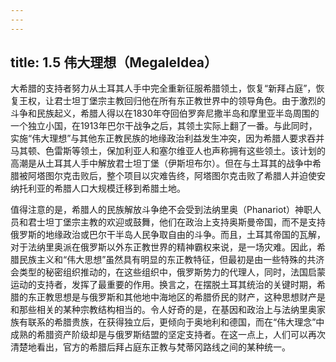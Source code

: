 ```yaml
---
---
---
```

title: 1.5 伟大理想（MegaleIdea）
---



大希腊的支持者努力从土耳其人手中完全重新征服希腊领土，恢复“新拜占庭”，恢复王权，让君士坦丁堡宗主教回归他在所有东正教世界中的领导角色。由于激烈的斗争和民族起义，希腊人得以在1830年夺回伯罗奔尼撒半岛和摩里亚半岛周围的一个独立小国，在1913年巴尔干战争之后，其领土实际上翻了一番。与此同时，实施“伟大理想”与其他东正教民族的地缘政治利益发生冲突，因为希腊人要求吞并马其顿、色雷斯等领土，保加利亚人和塞尔维亚人也声称拥有这些领土。该计划的高潮是从土耳其人手中解放君士坦丁堡（伊斯坦布尔）。但在与土耳其的战争中希腊被阿塔图尔克击败后，整个项目以灾难告终，阿塔图尔克击败了希腊人并迫使安纳托利亚的希腊人口大规模迁移到希腊土地。

值得注意的是，希腊人的民族解放斗争绝不会受到法纳里奥（Phanariot）神职人员和君士坦丁堡宗主教的欢迎或鼓舞，他们在政治上支持奥斯曼帝国，而不是支持俄罗斯的地缘政治或巴尔干半岛人民争取自由的斗争。而且，土耳其帝国的瓦解，对于法纳里奥派在俄罗斯以外东正教世界的精神霸权来说，是一场灾难。因此，希腊民族主义和“伟大思想”虽然具有明显的东正教特征，但最初是由一些特殊的共济会类型的秘密组织推动的，在这些组织中，俄罗斯势力的代理人，同时，法国启蒙运动的支持者，发挥了最重要的作用。换言之，在摆脱土耳其统治的关键时期，希腊的东正教思想是与俄罗斯和其他地中海地区的希腊侨民的财产，这种思想财产是和那些相关的某种宗教结构相当的。令人好奇的是，在基因和政治上与法纳里奥家族有联系的希腊贵族，在获得独立后，更倾向于奥地利和德国，而在“伟大理念”中成熟的希腊资产阶级却是与俄罗斯结盟的坚定支持者。在这一点上，人们可以再次清楚地看出，官方的希腊后拜占庭东正教与梵蒂冈路线之间的某种统一。